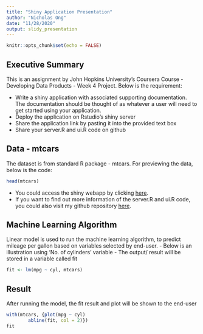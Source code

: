 ```yaml
---
title: "Shiny Application Presentation"
author: "Nicholas Ong"
date: "11/28/2020"
output: slidy_presentation
---
```


```r
knitr::opts_chunk$set(echo = FALSE)
```

## Executive Summary

This is an assignment by John Hopkins University's Coursera Course - Developing Data Products - Week 4 Project. Below is the requirement:

- Write a shiny application with associated supporting documentation. The documentation should be thought of as whatever a user will need to get started using your application.
- Deploy the application on Rstudio's shiny server
- Share the application link by pasting it into the provided text box
- Share your server.R and ui.R code on github

## Data - mtcars

The dataset is from standard R package - mtcars. For previewing the data, below is the code:

```r
head(mtcars)
```

- You could access the shiny webapp by clicking [here](https://huaigim.shinyapps.io/ShinyApplicationProject/).
- If you want to find out more information of the server.R and ui.R code, you could also visit my github repository [here](https://github.com/huaigim/JHU_DevelopingDataProducts_ShinyApplicationProject).

## Machine Learning Algorithm

Linear model is used to run the machine learning algorithm, to predict mileage per gallon based on variables selected by end-user.
- Below is an illustration using 'No. of cylinders' variable
- The output/ result will be stored in a variable called fit
```r
fit <- lm(mpg ~ cyl, mtcars)
```

## Result

After running the model, the fit result and plot will be shown to the end-user
```r
with(mtcars, {plot(mpg ~ cyl)
        abline(fit, col = 2)})
fit
```

